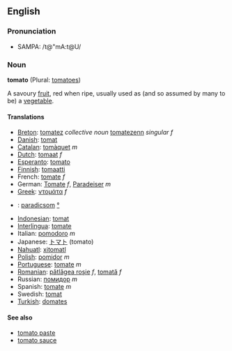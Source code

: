 ==English==
===Pronunciation===
*SAMPA: /t@"mA:t@U/
===Noun===
'''tomato''' (Plural: [[tomatoes]])

A savoury [[fruit]], red when ripe, usually used as (and so assumed by many to be) a [[vegetable]].

====Translations====

*[[Breton]]: [[tomatez]] ''collective noun'' [[tomatezenn]] ''singular f''
*[[Danish]]: [[tomat]]
*[[Catalan]]: [[tomàquet]] ''m''
*[[Dutch]]: [[tomaat]] ''f''
*[[Esperanto]]: [[tomato]]
*[[Finnish]]: [[tomaatti]]
*French: [[tomate]] ''f''
*German: [[Tomate]] ''f'', [[Paradeiser]] ''m''
*[[Greek]]: [[ντομάτα]] ''f''
*{{hu}}: [[paradicsom]] [[:hu: paradicsom |°]] 
*[[Indonesian]]: [[tomat]]
*[[Interlingua]]: [[tomate]]
*Italian: [[pomodoro]] ''m''
*Japanese: [[トマト]] (tomato)
*[[Nahuatl]]: [[xitomatl]]
*[[Polish]]: [[pomidor]] ''m''
*[[Portuguese]]: [[tomate]] ''m''
*[[Romanian]]: [[pătlăgea roşie]] ''f'', [[tomată]] ''f''
*Russian: [[помидор]] ''m''
*Spanish: [[tomate]] ''m''
*Swedish: [[tomat]]
*[[Turkish]]: [[domates]]

====See also====

*[[tomato paste]]
*[[tomato sauce]]
